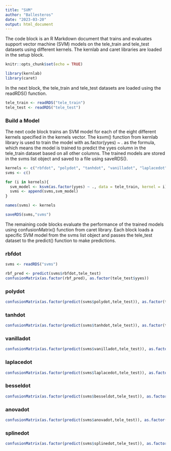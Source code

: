 ```yaml
---
title: "SVM"
author: "Ballesteros"
date: "2023-03-20"
output: html_document
---
```


The code block is an R Markdown document that trains and evaluates support vector machine (SVM) models on the tele_train and tele_test datasets using different kernels. The kernlab and caret libraries are loaded in the setup block.

```r
knitr::opts_chunk$set(echo = TRUE)

library(kernlab)
library(caret)
```


In the next block, the tele_train and tele_test datasets are loaded using the readRDS() function.
```r
tele_train <- readRDS("tele_train")
tele_test <- readRDS("tele_test")
```


### Build a Model

The next code block trains an SVM model for each of the eight different kernels specified in the kernels vector. The ksvm() function from kernlab library is used to train the model with as.factor(yyes) ~ . as the formula, which means the model is trained to predict the yyes column in the tele_train dataset based on all other columns. The trained models are stored in the svms list object and saved to a file using saveRDS().

```r
kernels <- c("rbfdot", "polydot", "tanhdot", "vanilladot", "laplacedot", "besseldot", "anovadot", "splinedot")
svms <- c()

for (i in kernels){
  svm_model <- ksvm(as.factor(yyes) ~ ., data = tele_train, kernel = i)
  svms <- append(svms,svm_model)
}

names(svms) <- kernels

saveRDS(svms,"svms")
```

The remaining code blocks evaluate the performance of the trained models using confusionMatrix() function from caret library. Each block loads a specific SVM model from the svms list object and passes the tele_test dataset to the predict() function to make predictions.

### rbfdot
```r
svms <- readRDS("svms")

rbf_pred <- predict(svms$rbfdot,tele_test)
confusionMatrix(as.factor(rbf_pred), as.factor(tele_test$yyes))
```
### polydot
```r
confusionMatrix(as.factor(predict(svms$polydot,tele_test)), as.factor(tele_test$yyes))
```

### tanhdot
```r
confusionMatrix(as.factor(predict(svms$tanhdot,tele_test)), as.factor(tele_test$yyes))
```

### vanilladot
```r
confusionMatrix(as.factor(predict(svms$vanilladot,tele_test)), as.factor(tele_test$yyes))
```

### laplacedot
```r
confusionMatrix(as.factor(predict(svms$laplacedot,tele_test)), as.factor(tele_test$yyes))
```

### besseldot
```r
confusionMatrix(as.factor(predict(svms$besseldot,tele_test)), as.factor(tele_test$yyes))
```

### anovadot
```r
confusionMatrix(as.factor(predict(svms$anovadot,tele_test)), as.factor(tele_test$yyes))
```

### splinedot
```r
confusionMatrix(as.factor(predict(svms$splinedot,tele_test)), as.factor(tele_test$yyes))
```


